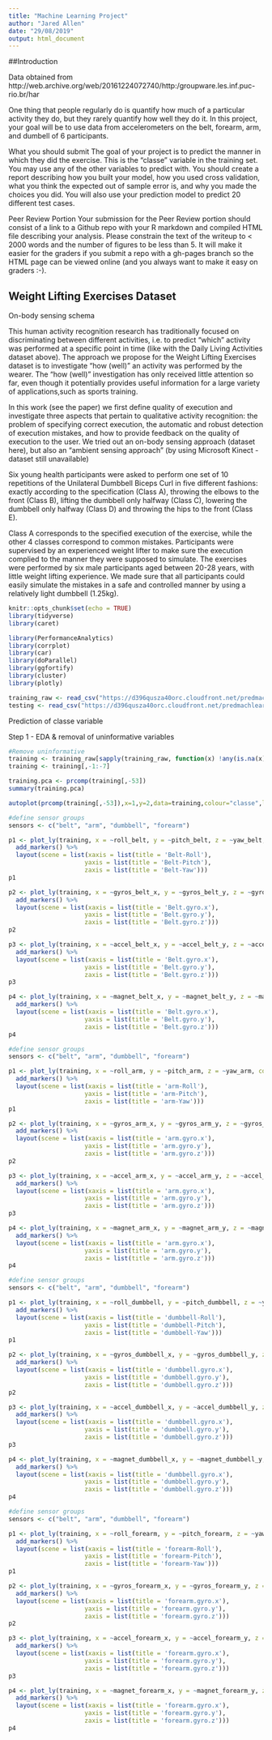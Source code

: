 ```yaml
---
title: "Machine Learning Project"
author: "Jared Allen"
date: "29/08/2019"
output: html_document
---
```


##Introduction

Data obtained from http://web.archive.org/web/20161224072740/http:/groupware.les.inf.puc-rio.br/har

One thing that people regularly do is quantify how much of a particular activity they do, but they rarely quantify how well they do it. In this project, your goal will be to use data from accelerometers on the belt, forearm, arm, and dumbell of 6 participants.

What you should submit
The goal of your project is to predict the manner in which they did the exercise. This is the "classe" variable in the training set. You may use any of the other variables to predict with. You should create a report describing how you built your model, how you used cross validation, what you think the expected out of sample error is, and why you made the choices you did. You will also use your prediction model to predict 20 different test cases.

Peer Review Portion
Your submission for the Peer Review portion should consist of a link to a Github repo with your R markdown and compiled HTML file describing your analysis. Please constrain the text of the writeup to < 2000 words and the number of figures to be less than 5. It will make it easier for the graders if you submit a repo with a gh-pages branch so the HTML page can be viewed online (and you always want to make it easy on graders :-).

## Weight Lifting Exercises Dataset

On-body sensing schema

This human activity recognition research has traditionally focused on discriminating between different activities, i.e. to predict "which" activity was performed at a specific point in time (like with the Daily Living Activities dataset above). The approach we propose for the Weight Lifting Exercises dataset is to investigate "how (well)" an activity was performed by the wearer. The "how (well)" investigation has only received little attention so far, even though it potentially provides useful information for a large variety of applications,such as sports training.

In this work (see the paper) we first define quality of execution and investigate three aspects that pertain to qualitative activity recognition: the problem of specifying correct execution, the automatic and robust detection of execution mistakes, and how to provide feedback on the quality of execution to the user. We tried out an on-body sensing approach (dataset here), but also an "ambient sensing approach" (by using Microsoft Kinect - dataset still unavailable)

Six young health participants were asked to perform one set of 10 repetitions of the Unilateral Dumbbell Biceps Curl in five different fashions: exactly according to the specification (Class A), throwing the elbows to the front (Class B), lifting the dumbbell only halfway (Class C), lowering the dumbbell only halfway (Class D) and throwing the hips to the front (Class E).

Class A corresponds to the specified execution of the exercise, while the other 4 classes correspond to common mistakes. Participants were supervised by an experienced weight lifter to make sure the execution complied to the manner they were supposed to simulate. The exercises were performed by six male participants aged between 20-28 years, with little weight lifting experience. We made sure that all participants could easily simulate the mistakes in a safe and controlled manner by using a relatively light dumbbell (1.25kg).


```r
knitr::opts_chunk$set(echo = TRUE)
library(tidyverse)
library(caret)

library(PerformanceAnalytics)
library(corrplot)
library(car)
library(doParallel)
library(ggfortify)
library(cluster)
library(plotly)
```

```r
training_raw <- read_csv("https://d396qusza40orc.cloudfront.net/predmachlearn/pml-training.csv",col_names=TRUE)
testing <- read_csv("https://d396qusza40orc.cloudfront.net/predmachlearn/pml-testing.csv",col_names=TRUE)
```

Prediction of classe variable

Step 1 - EDA & removal of uninformative variables

```r
#Remove uninformative
training <- training_raw[sapply(training_raw, function(x) !any(is.na(x)))] 
training <- training[,-1:-7]

training.pca <- prcomp(training[,-53])
summary(training.pca)

```

```r
autoplot(prcomp(training[,-53]),x=1,y=2,data=training,colour="classe",loadings=TRUE, loadings.label=TRUE)
```

```r
#define sensor groups
sensors <- c("belt", "arm", "dumbbell", "forearm")

p1 <- plot_ly(training, x = ~roll_belt, y = ~pitch_belt, z = ~yaw_belt, color = ~classe) %>%
  add_markers() %>%
  layout(scene = list(xaxis = list(title = 'Belt-Roll'),
                     yaxis = list(title = 'Belt-Pitch'),
                     zaxis = list(title = 'Belt-Yaw')))
p1

p2 <- plot_ly(training, x = ~gyros_belt_x, y = ~gyros_belt_y, z = ~gyros_belt_z, color = ~classe) %>%
  add_markers() %>%
  layout(scene = list(xaxis = list(title = 'Belt.gyro.x'),
                     yaxis = list(title = 'Belt.gyro.y'),
                     zaxis = list(title = 'Belt.gyro.z')))
p2

p3 <- plot_ly(training, x = ~accel_belt_x, y = ~accel_belt_y, z = ~accel_belt_z, color = ~classe) %>%
  add_markers() %>%
  layout(scene = list(xaxis = list(title = 'Belt.gyro.x'),
                     yaxis = list(title = 'Belt.gyro.y'),
                     zaxis = list(title = 'Belt.gyro.z')))
p3

p4 <- plot_ly(training, x = ~magnet_belt_x, y = ~magnet_belt_y, z = ~magnet_belt_z, color = ~classe) %>%
  add_markers() %>%
  layout(scene = list(xaxis = list(title = 'Belt.gyro.x'),
                     yaxis = list(title = 'Belt.gyro.y'),
                     zaxis = list(title = 'Belt.gyro.z')))
p4

```

```r
#define sensor groups
sensors <- c("belt", "arm", "dumbbell", "forearm")

p1 <- plot_ly(training, x = ~roll_arm, y = ~pitch_arm, z = ~yaw_arm, color = ~classe) %>%
  add_markers() %>%
  layout(scene = list(xaxis = list(title = 'arm-Roll'),
                     yaxis = list(title = 'arm-Pitch'),
                     zaxis = list(title = 'arm-Yaw')))
p1

p2 <- plot_ly(training, x = ~gyros_arm_x, y = ~gyros_arm_y, z = ~gyros_arm_z, color = ~classe) %>%
  add_markers() %>%
  layout(scene = list(xaxis = list(title = 'arm.gyro.x'),
                     yaxis = list(title = 'arm.gyro.y'),
                     zaxis = list(title = 'arm.gyro.z')))
p2

p3 <- plot_ly(training, x = ~accel_arm_x, y = ~accel_arm_y, z = ~accel_arm_z, color = ~classe) %>%
  add_markers() %>%
  layout(scene = list(xaxis = list(title = 'arm.gyro.x'),
                     yaxis = list(title = 'arm.gyro.y'),
                     zaxis = list(title = 'arm.gyro.z')))
p3

p4 <- plot_ly(training, x = ~magnet_arm_x, y = ~magnet_arm_y, z = ~magnet_arm_z, color = ~classe) %>%
  add_markers() %>%
  layout(scene = list(xaxis = list(title = 'arm.gyro.x'),
                     yaxis = list(title = 'arm.gyro.y'),
                     zaxis = list(title = 'arm.gyro.z')))
p4

```

```r
#define sensor groups
sensors <- c("belt", "arm", "dumbbell", "forearm")

p1 <- plot_ly(training, x = ~roll_dumbbell, y = ~pitch_dumbbell, z = ~yaw_dumbbell, color = ~classe) %>%
  add_markers() %>%
  layout(scene = list(xaxis = list(title = 'dumbbell-Roll'),
                     yaxis = list(title = 'dumbbell-Pitch'),
                     zaxis = list(title = 'dumbbell-Yaw')))
p1

p2 <- plot_ly(training, x = ~gyros_dumbbell_x, y = ~gyros_dumbbell_y, z = ~gyros_dumbbell_z, color = ~classe) %>%
  add_markers() %>%
  layout(scene = list(xaxis = list(title = 'dumbbell.gyro.x'),
                     yaxis = list(title = 'dumbbell.gyro.y'),
                     zaxis = list(title = 'dumbbell.gyro.z')))
p2

p3 <- plot_ly(training, x = ~accel_dumbbell_x, y = ~accel_dumbbell_y, z = ~accel_dumbbell_z, color = ~classe) %>%
  add_markers() %>%
  layout(scene = list(xaxis = list(title = 'dumbbell.gyro.x'),
                     yaxis = list(title = 'dumbbell.gyro.y'),
                     zaxis = list(title = 'dumbbell.gyro.z')))
p3

p4 <- plot_ly(training, x = ~magnet_dumbbell_x, y = ~magnet_dumbbell_y, z = ~magnet_dumbbell_z, color = ~classe) %>%
  add_markers() %>%
  layout(scene = list(xaxis = list(title = 'dumbbell.gyro.x'),
                     yaxis = list(title = 'dumbbell.gyro.y'),
                     zaxis = list(title = 'dumbbell.gyro.z')))
p4

```

```r
#define sensor groups
sensors <- c("belt", "arm", "dumbbell", "forearm")

p1 <- plot_ly(training, x = ~roll_forearm, y = ~pitch_forearm, z = ~yaw_forearm, color = ~classe) %>%
  add_markers() %>%
  layout(scene = list(xaxis = list(title = 'forearm-Roll'),
                     yaxis = list(title = 'forearm-Pitch'),
                     zaxis = list(title = 'forearm-Yaw')))
p1

p2 <- plot_ly(training, x = ~gyros_forearm_x, y = ~gyros_forearm_y, z = ~gyros_forearm_z, color = ~classe) %>%
  add_markers() %>%
  layout(scene = list(xaxis = list(title = 'forearm.gyro.x'),
                     yaxis = list(title = 'forearm.gyro.y'),
                     zaxis = list(title = 'forearm.gyro.z')))
p2

p3 <- plot_ly(training, x = ~accel_forearm_x, y = ~accel_forearm_y, z = ~accel_forearm_z, color = ~classe) %>%
  add_markers() %>%
  layout(scene = list(xaxis = list(title = 'forearm.gyro.x'),
                     yaxis = list(title = 'forearm.gyro.y'),
                     zaxis = list(title = 'forearm.gyro.z')))
p3

p4 <- plot_ly(training, x = ~magnet_forearm_x, y = ~magnet_forearm_y, z = ~magnet_forearm_z, color = ~classe) %>%
  add_markers() %>%
  layout(scene = list(xaxis = list(title = 'forearm.gyro.x'),
                     yaxis = list(title = 'forearm.gyro.y'),
                     zaxis = list(title = 'forearm.gyro.z')))
p4

```